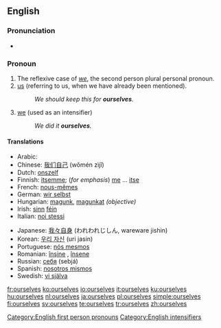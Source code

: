 ==English==

{{rank|offer|promise|obliged|911|ourselves|pale|happiness|religion}}

===Pronunciation===
{{English reflexive pronouns}}
*{{audio|en-us-ourselves.ogg|Audio (US)}}

===Pronoun===
{{en-pron|desc=personal pronoun}}

# The reflexive case of ''[[we]]'', the second person plural personal pronoun.
# [[us]] (referring to us, when we have already been mentioned).
#:''We should keep this for '''ourselves'''.''
# [[we]] (used as an intensifier)
#:''We did it '''ourselves'''.''

====Translations====
{{trans-top}}
*Arabic: {{Arab|[[انفسنا]]}} {{IPAchar|(anfúsana)}}
*Chinese: [[我们自己]] (wǒmén zìjǐ)
*Dutch: [[onszelf]]
*Finnish: [[itsemme]]; (''for emphasis'') [[me#Finnish|me]] ... [[itse]]
*French: [[nous-mêmes]]
*German: [[wir selbst]]
*Hungarian: [[magunk]], [[magunkat]] ''(objective)''
*Irish: [[sinn]] [[féin]]
*Italian: [[noi stessi]]
{{trans-mid}}
*Japanese: [[我々自身]] (われわれじしん, wareware jishin)
*Korean: [[우리 자신]] (uri jasin)
*Portuguese: [[nós mesmos]]
*Romanian: [[înşine]] {{m}}, [[însene]] {{f}}
*Russian: [[себя]] (sebjá)
*Spanish: [[nosotros mismos]]
*Swedish: [[vi själva]]
{{trans-bottom}}

[[Category:English first person pronouns]]
[[Category:English intensifiers]]

[[fr:ourselves]]
[[ko:ourselves]]
[[io:ourselves]]
[[it:ourselves]]
[[ku:ourselves]]
[[hu:ourselves]]
[[nl:ourselves]]
[[ja:ourselves]]
[[pl:ourselves]]
[[simple:ourselves]]
[[fi:ourselves]]
[[sv:ourselves]]
[[te:ourselves]]
[[tr:ourselves]]
[[zh:ourselves]]